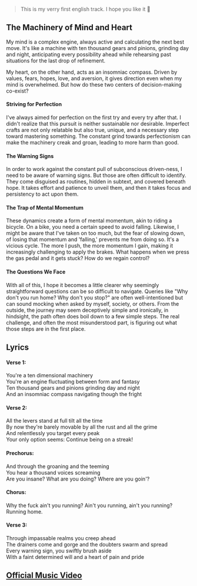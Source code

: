 > This is my verry first english track. I hope you like it 🤗


## The Machinery of Mind and Heart 

My mind is a complex engine, always active and calculating the next best move. It's like a machine with ten thousand gears and pinions, grinding day and night, anticipating every possibility ahead while rehearsing past situations for the last drop of refinement.

My heart, on the other hand, acts as an insomniac compass. Driven by values, fears, hopes, love, and aversion, it gives direction even when my mind is overwhelmed. But how do these two centers of decision-making co-exist? 


#### Striving for Perfection 

I've always aimed for perfection on the first try and every try after that. I didn't realize that this pursuit is neither sustainable nor desirable. Imperfect crafts are not only relatable but also true, unique, and a necessary step toward mastering something. The constant grind towards perfectionism can make the machinery creak and groan, leading to more harm than good. 

#### The Warning Signs

In order to work against the constant pull of subconscious driven-ness, I need to be aware of warning signs. But those are often difficult to identify. They come disguised as routines, hidden in subtext, and covered beneath hope. It takes effort and patience to unveil them, and then it takes focus and persistency to act upon them. 

#### The Trap of Mental Momentum

These dynamics create a form of mental momentum, akin to riding a bicycle. On a bike, you need a certain speed to avoid falling. Likewise, I might be aware that I've taken on too much, but the fear of slowing down, of losing that momentum and 'falling,' prevents me from doing so. It's a vicious cycle. The more I push, the more momentum I gain, making it increasingly challenging to apply the brakes. What happens when we press the gas pedal and it gets stuck? How do we regain control? 


#### The Questions We Face 

With all of this, I hope it becomes a little clearer why seemingly straightforward questions can be so difficult to navigate. Queries like "Why don't you run home? Why don't you stop?" are often well-intentioned but can sound mocking when asked by myself, society, or others. From the outside, the journey may seem deceptively simple and ironically, in hindsight, the path often does boil down to a few simple steps. The real challenge, and often the most misunderstood part, is figuring out what those steps are in the first place. 




## Lyrics 

#### Verse 1:

You're a ten dimensional machinery  
You're an engine fluctuating between form and fantasy  
Ten thousand gears and pinions grinding day and night  
And an insomniac compass navigating though the fright  

#### Verse 2:
All the levers stand at full tilt all the time  
By now they're barely movable by all the rust and all the grime  
And relentlessly you target every peak  
Your only option seems: Continue being on a streak!  

#### Prechorus:
And through the groaning and the teeming  
You hear a thousand voices screaming  
Are you insane? What are you doing? Where are you goin'?  

#### Chorus:
Why the fuck ain't you running? Ain't you running, ain't you running? Running home.

#### Verse 3:  
Through impassable realms you creep ahead  
The drainers come and gorge and the doubters swarm and spread  
Every warning sign, you swiftly brush aside  
With a faint determined will and a heart of pain and pride  


## [Official Music Video](https://www.youtube.com/watch?v=6jG7TG1TUQ4)
